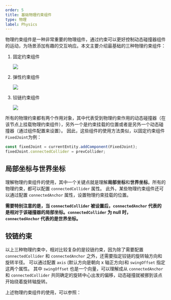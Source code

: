 ```yaml
---
order: 5
title: 基础物理约束组件
type: 物理
label: Physics
---
```


物理约束组件是一种非常重要的物理组件，通过约束可以更好控制动态碰撞器组件的运动，为场景添加有趣的交互响应。本文主要介绍最基础的三种物理约束组件：

1. 固定约束组件

   <Image src="https://gameworksdocs.nvidia.com/PhysX/4.1/documentation/physxguide/_images/fixedJoint.png" />
2. 弹性约束组件

   <Image src="https://gameworksdocs.nvidia.com/PhysX/4.1/documentation/physxguide/_images/distanceJoint.png" />
3. 铰链约束组件

   <Image src="https://gameworksdocs.nvidia.com/PhysX/4.1/documentation/physxguide/_images/revoluteJoint.png" />

所有的物理约束都有两个作用对象，其中代表受到物理约束作用的动态碰撞器（在该节点上挂载物理约束组件），另外一个是约束挂载的位置或者是另外一个动态碰撞器（通过组件配置来设置）。
因此，这些组件的使用方法类似，以固定约束组件`FixedJoint`为例：

```typescript
const fixedJoint = currentEntity.addComponent(FixedJoint);
fixedJoint.connectedCollider = prevCollider;
```

## 局部坐标与世界坐标

理解物理约束组件的使用，其中一个关键点就是理解**局部坐标**和**世界坐标**。所有的物理约束，都可以配置 `connectedCollider` 属性。
此外，某些物理约束组件还可以通过配置 `connectedAnchor` 属性，设置物理约束挂载的位置。

**需要特别注意的是，当 `connectedCollider` 被设置后，`connectedAnchor` 代表的是相对于该碰撞器的局部坐标。`connectedCollider` 为 null 时，
`connectedAnchor` 代表的是世界坐标。**

## 铰链约束

以上三种物理约束中，相对比较复杂的是铰链约束，因为除了需要配置 `connectedCollider` 和 `connectedAnchor` 之外，还需要指定铰链的旋转轴方向和旋转半径。
可以通过配置 `axis` (默认方向是朝向 x 轴正方向)和 `swingOffset` 指定这两个属性。
其中 `swingOffset` 也是一个向量，可以理解成从 `connectedAnchor` 和 `connectedCollider` 共同确定的旋转中心出发的偏移，动态碰撞就被挪到该点开始绕着旋转轴旋转。

上述物理约束组件的使用，可以参照：
<playground src="physx-joint-basic.ts"></playground>
